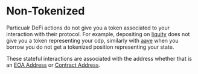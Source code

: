 # Non-Tokenized

Particualr DeFi actions do not give you a token associated to your interaction with their protocol. For example, depositing on [liquity](https://www.liquity.org/) does not give you a token representing your cdp, similarly with [aave](https://aave.com/) when you borrow you do not get a tokenized position representing your state.

These stateful interactions are associated with the address whether that is an [EOA Address](../eoa-smart-wallet/eoa.mdx) or [Contract Address](../eoa-smart-wallet/smart-wallet).
